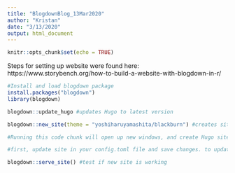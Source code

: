 ```yaml
---
title: "BlogdownBlog_13Mar2020"
author: "Kristan"
date: "3/13/2020"
output: html_document
---
```


```r
knitr::opts_chunk$set(echo = TRUE)
```

Steps for setting up website were found here: https://www.storybench.org/how-to-build-a-website-with-blogdown-in-r/

```r

#Install and load blogdown package
install.packages("blogdown")
library(blogdown)

blogdown::update_hugo #updates Hugo to latest version

```

```r

blogdown::new_site(theme = "yoshiharuyamashita/blackburn") #creates site using blackburn theme

#Running this code chunk will open up new windows, and create Hugo site

```
```r
#first, update site in your config.toml file and save changes. to update website with changes, run "serve site"

blogdown::serve_site() #test if new site is working
```

